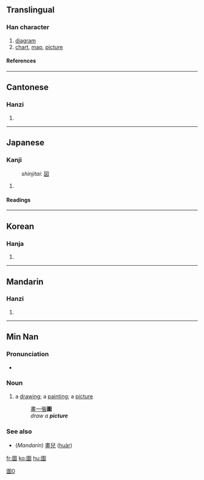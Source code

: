 {{ja-forms|{{zh-lookup|図}}|{{zh-lookup|图}}|{{zh-lookup|圖}}}}

==Translingual==
===Han character===
{{Han char|rn=31|rad=囗|as=11|sn=14|four=6060<sub>0</sub>|canj=田口十田 (WRJW), 田口卜田 (WRYW)}}
# [[diagram]]
# [[chart]], [[map]], [[picture]]
====References====
{{Han ref|kx=0220.180|dkj=04832|dj=0452.110|hdz=10725.060|uh=5716|ud=22294|bh=B9CF|bd=47567}}
----
==Cantonese==
===Hanzi===
{{yue-hanzi|jyut=|y=tou4}}
# {{defn|Cantonese}}
----
==Japanese==
===Kanji===
{{ja-kanji|grade=|rs=囗11}}
:''shinjitai'': [[図]]
# {{defn|Japanese}} 
====Readings====
{{ja-readings|on=[[と]] (to), [[ず]] (zu)|kun=[[はかる]] (hakaru)}}
----
==Korean==
===Hanja===
{{ko-hanja|hangeul=도|rv=do|mr=to}}
# {{defn|Korean}}
----
==Mandarin==
===Hanzi===
{{cmn-hanzi|sim=图|pin=[[tú]] (tu2)|wg=t'u<sup>2</sup>}}
# {{defn|Mandarin}}

----

==Min Nan==
===Pronunciation===
*{{IPA|[ tɔ˧˥ ]}}

===Noun===
{{nan-noun|t|poj=tô·|pojt=too5|tra=圖|sim=图|rs=囗11}}

# a [[drawing]]; a [[painting]]; a [[picture]]
#: [[畫]][[一]][[張]]'''圖'''
#: {{unicode|ōe chi̍t tiuⁿ '''tô·'''}}
#: ''draw a '''picture'''''

===See also===
*(''Mandarin'') [[畫兒]] ([[huàr]])

[[fr:圖]]
[[ko:圖]]
[[hu:圖]]

[[Category:CJKV characters simplified differently in Japan and China|圖0]]